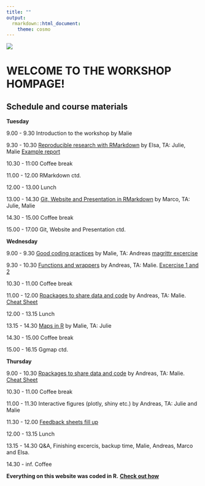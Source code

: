 ```yaml
---
title: ""
output:
  rmarkdown::html_document:
    theme: cosmo
---
```



![](Webpage/logo.png)

# WELCOME TO THE WORKSHOP HOMPAGE!


## Schedule and course materials

**Tuesday**

9.00 - 9.30     Introduction to the workshop by Malie

9.30 - 10.30    [Reproducible research with RMarkdown](ElsasFiles/DevelopingSkillsInR_ReprResearch_ElsaF.html) by Elsa, TA: Julie, Malie [Example report](ElsasFiles/ExampleReport.html)

10.30 - 11:00   Coffee break

11.00 - 12.00   RMarkdown ctd.

12.00 - 13.00   Lunch

13.00 - 14.30   [Git, Website and Presentation in RMarkdown](MarcosFiles/GitWebRma.html) by Marco, TA: Julie, Malie

14.30 - 15.00   Coffee break

15.00 - 17.00   Git, Website and Presentation ctd.

**Wednesday**

9.00 - 9.30     [Good coding practices](MaliesFiles/Pres_good_coding_practices_MLT.html) by Malie, TA: Andreas [magrittr excercise](magrittrex.html)

9.30 - 10.30    [Functions and wrappers](AndreasFiles/template_presentation_RaukR/presentation.html) by Andreas, TA: Malie. [Excercise 1 and 2](AndreasFiles/functionsexc.html)

10.30 - 11.00   Coffee break

11.00 - 12.00   [Rpackages to share data and code](AndreasFiles/template_presentation_RaukR/packages.html) by Andreas, TA: Malie. [Cheat Sheet](AndreasFiles/template_presentation_RaukR/devtools-cheatsheet.pdf)

12.00 - 13.15   Lunch

13.15 - 14.30   [Maps in R](MaliesFiles/Maps_in_R_MLT.html) by Malie, TA: Julie

14.30 - 15.00   Coffee break

15.00 - 16.15   Ggmap ctd.

**Thursday**

9.00 - 10.30    [Rpackages to share data and code](AndreasFiles/template_presentation_RaukR/packages.html) by Andreas, TA: Malie. [Cheat Sheet](AndreasFiles/template_presentation_RaukR/devtools-cheatsheet.pdf)

10.30 - 11.00   Coffee break

11.00 - 11.30   Interactive figures (plotly, shiny etc.) by Andreas, TA: Julie and Malie

11.30 - 12.00   [Feedback sheets fill up](MaliesFiles/Feedback.html)

12.00 - 13.15   Lunch

13.15 - 14.30   Q&A, Finishing excercis, backup time, Malie, Andreas, Marco and Elsa.

14.30 - inf.    Coffee


**Everything on this website was coded in R.** [**Check out how**](https://github.com/deepskillsr/deepskillsr.github.io)





